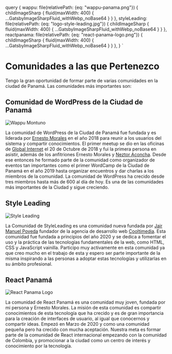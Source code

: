 
  query {
    wappu: file(relativePath: {eq: "wappu-panama.png"}) {
      childImageSharp {
        fluid(maxWidth: 400) {
          ...GatsbyImageSharpFluid_withWebp_noBase64
        }
      }
    },
    styleLeading: file(relativePath: {eq: "logo-style-leading.jpg"}) {
      childImageSharp {
        fluid(maxWidth: 400) {
          ...GatsbyImageSharpFluid_withWebp_noBase64
        }
      }
    },
    reactpanama: file(relativePath: {eq: "react-panama-logo.png"}) {
      childImageSharp {
        fluid(maxWidth: 400) {
          ...GatsbyImageSharpFluid_withWebp_noBase64
        }
      }
    },
  }
`

# Comunidades a las que Pertenezco

Tengo la gran oportunidad de formar parte de varias comunidades en la ciudad de Panamá. Las comunidades más importantes son:

## Comunidad de WordPress de la Ciudad de Panamá

<Img 
  fluid={props.data.wappu.childImageSharp.fluid}
  className="small-image float-right small-border transparent-shadow"
  alt='Wappu Montuno'
/>

La comunidad de WordPress de la Ciudad de Panamá fue fundada y es liderada por [Ernesto Morales](https://www.linkedin.com/in/ernestomorales/) en el año 2018 para reunir a los usuarios del sistema y compartir conocimientos. El primer meetup se dio en las oficinas de [Global Internet](https://globalinternet.com.pa/) el 20 de Octubre de 2018 y fui la primera persona en asistir, además de los anfitriones Ernesto Morales y [Neztor Aconcha](https://www.linkedin.com/in/neztorweb/). Desde ese entonces he formado parte de la comunidad como organizador de eventos tan importantes como el primer WordCamp de la Ciudad de Panamá en el año 2019 hasta organizar encuentros y dar charlas a los miembros de la comunidad. La comunidad de WordPress ha crecido desde tres miembros hasta más de 600 al día de hoy. Es una de las comunidades más importantes de la Ciudad y sigue creciendo.

## Style Leading

<Img 
  fluid={props.data.styleLeading.childImageSharp.fluid}
  className="small-image float-right small-shadow small-border"
  alt='Style Leading'
/>

La Comunidad de StyleLeading es una comunidad nueva fundada por [Jair Manuel Poveda](https://www.linkedin.com/in/jairpoveda/) fundador de la agencia de desarrollo web [Cooltimedia](https://cooltimedia.com/). Esta comunidad fue fundada a principios del año 2020 y se dedica a fomentar el uso y la práctica de las tecnologías fundamentales de la web, como HTML, CSS y JavaScript vainilla. Participo muy activamente en esta comunidad ya que creo mucho en el trabajo de esta y espero ser parte importante de la misma inspirando a las personas a adoptar estas tecnologías y utilizarlas en su ámbito profesional.

## React Panamá

<Img 
  fluid={props.data.reactpanama.childImageSharp.fluid}
  className="small-image float-right transparent-shadow small-border"
  alt='React Panama Logo'
/>

La comunidad de React Panamá es una comunidad muy joven, fundada por mi persona y Ernesto Morales. La misión de esta comunidad es compartir conocimientos de esta tecnología que ha crecido y es de gran importancia para la creación de interfaces de usuario, al igual que conocernos y compartir ideas. Empezó en Marzo de 2020 y como una comunidad pequeña pero ha crecido con mucha aceptación. Nuestra meta es formar parte de la comunidad de React internacional empezando con la comunidad de Colombia, y promocionar a la ciudad como un centro de interés y conocimiento por la tecnología.
